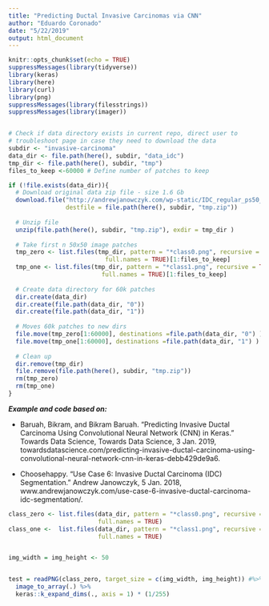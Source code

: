 ```yaml
---
title: "Predicting Ductal Invasive Carcinomas via CNN"
author: "Eduardo Coronado"
date: "5/22/2019"
output: html_document
---
```


```r
knitr::opts_chunk$set(echo = TRUE)
suppressMessages(library(tidyverse))
library(keras)
library(here)
library(curl)
library(png)
suppressMessages(library(filesstrings))
suppressMessages(library(imager))


# Check if data directory exists in current repo, direct user to
# troubleshoot page in case they need to download the data
subdir <- "invasive-carcinoma"
data_dir <- file.path(here(), subdir, "data_idc")
tmp_dir <- file.path(here(), subdir, "tmp")
files_to_keep <-60000 # Define number of patches to keep

if (!file.exists(data_dir)){
  # Download original data zip file - size 1.6 Gb
  download.file("http://andrewjanowczyk.com/wp-static/IDC_regular_ps50_idx5.zip",
                destfile = file.path(here(), subdir, "tmp.zip"))
  
  # Unzip file
  unzip(file.path(here(), subdir, "tmp.zip"), exdir = tmp_dir )
  
  # Take first n 50x50 image patches
  tmp_zero <- list.files(tmp_dir, pattern = "*class0.png", recursive = TRUE,
                           full.names = TRUE)[1:files_to_keep]
  tmp_one <- list.files(tmp_dir, pattern = "*class1.png", recursive = TRUE,
                          full.names = TRUE)[1:files_to_keep]
  
  # Create data directory for 60k patches
  dir.create(data_dir)
  dir.create(file.path(data_dir, "0"))
  dir.create(file.path(data_dir, "1"))
  
  # Moves 60k patches to new dirs
  file.move(tmp_zero[1:60000], destinations =file.path(data_dir, "0") )
  file.move(tmp_one[1:60000], destinations =file.path(data_dir, "1") )
  
  # Clean up
  dir.remove(tmp_dir)
  file.remove(file.path(here(), subdir, "tmp.zip"))
  rm(tmp_zero)
  rm(tmp_one)
}

```

 **_Example and code based on:_**
 
* Baruah, Bikram, and Bikram Baruah. “Predicting Invasive Ductal Carcinoma Using Convolutional Neural Network (CNN) in Keras.” Towards Data Science, Towards Data Science, 3 Jan. 2019, towardsdatascience.com/predicting-invasive-ductal-carcinoma-using-convolutional-neural-network-cnn-in-keras-debb429de9a6. 

* Choosehappy. “Use Case 6: Invasive Ductal Carcinoma (IDC) Segmentation.” Andrew Janowczyk, 5 Jan. 2018, www.andrewjanowczyk.com/use-case-6-invasive-ductal-carcinoma-idc-segmentation/.

```r
class_zero <- list.files(data_dir, pattern = "*class0.png", recursive = TRUE, 
                         full.names = TRUE)
class_one <-  list.files(data_dir, pattern = "*class1.png", recursive = TRUE, 
                         full.names = TRUE)


img_width = img_height <- 50


test = readPNG(class_zero, target_size = c(img_width, img_height)) #%>% 
  image_to_array(.) %>% 
  keras::k_expand_dims(., axis = 1) * (1/255)

```